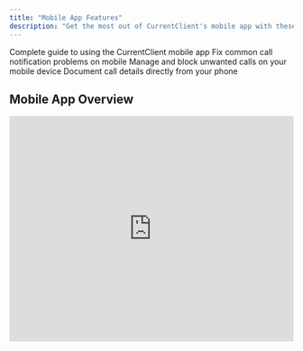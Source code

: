 ```yaml
---
title: "Mobile App Features"
description: "Get the most out of CurrentClient's mobile app with these comprehensive tutorials for on-the-go client communication"
---
```


<CardGroup cols={2}>
  <Card title="Mobile App Overview" icon="mobile">
    Complete guide to using the CurrentClient mobile app
  </Card>
  <Card title="Troubleshoot Ringing Issues" icon="phone-slash">
    Fix common call notification problems on mobile
  </Card>
  <Card title="Block Unwanted Calls" icon="ban">
    Manage and block unwanted calls on your mobile device
  </Card>
  <Card title="Add Call Notes on Mobile" icon="note-sticky">
    Document call details directly from your phone
  </Card>
</CardGroup>

## Mobile App Overview

<iframe 
  src="https://www.loom.com/embed/d9654fb2e6c648d9a744239043bcb97f" 
  width="100%" 
  height="400"
  frameBorder={0} 
  allowFullScreen
/>

**Duration:** 4 minutes

Get a complete overview of the CurrentClient mobile app, including navigation, key features, and how to manage your client communications on the go.

<Steps>
  <Step title="Download and Install">
    Download the CurrentClient app from your device's app store
  </Step>
  <Step title="Login and Setup">
    Sign in with your account credentials and configure notifications
  </Step>
  <Step title="Explore Features">
    Navigate through contacts, inbox, and calling features
  </Step>
  <Step title="Customize Settings">
    Adjust app settings for your preferred workflow
  </Step>
</Steps>

<Info>
  **Mobile Features:** Make and receive calls, manage your inbox, access contacts, view conversation history, and add notes - all from your mobile device.
</Info>

---

## Troubleshoot Ringing Issues

<iframe 
  src="https://www.loom.com/embed/70c39ff757314f3e83b00125fabbfbf1" 
  width="100%" 
  height="400"
  frameBorder={0} 
  allowFullScreen
/>

**Duration:** 2 minutes

Resolve common issues with call notifications and ringing on the mobile app to ensure you never miss important client calls.

<Accordion title="Common Ringing Issues">
  - **App Permissions:** Ensure CurrentClient has permission to access phone and notifications
  - **Background App Refresh:** Enable background refresh for the CurrentClient app
  - **Do Not Disturb:** Check that DND settings aren't blocking CurrentClient notifications
  - **Battery Optimization:** Disable battery optimization for CurrentClient to keep it running
</Accordion>

<Warning>
  **Important:** Make sure your mobile device allows CurrentClient to run in the background and send notifications for reliable call reception.
</Warning>

---

## Block Unwanted Calls

<iframe 
  src="https://www.loom.com/embed/19a45dfcbe33451686da5969e7bc6c81" 
  width="100%" 
  height={200}
  frameBorder={0} 
  allowFullScreen
/>

**Duration:** 1 minute

Learn how to block unwanted calls and manage your call preferences directly from the mobile app.

---

## Add Call Notes on Mobile

<iframe 
  src="https://www.loom.com/embed/e6f9241c62244a919d1126d0dd813d5e" 
  width="100%" 
  height={200}
  frameBorder={0} 
  allowFullScreen
/>

**Duration:** 2 minutes

Document important call details and outcomes directly from your mobile device to maintain comprehensive client records.

## Mobile Optimization Tips

<CardGroup cols={2}>
  <Card title="Battery Management" icon="battery-full">
    Optimize your phone's battery settings to ensure CurrentClient stays active and receives calls properly
  </Card>
  <Card title="Network Performance" icon="wifi">
    Ensure you have a stable internet connection for the best call quality and app performance
  </Card>
  <Card title="Notification Settings" icon="bell">
    Configure notification preferences to stay informed without being overwhelmed
  </Card>
  <Card title="Quick Actions" icon="bolt">
    Learn keyboard shortcuts and gesture controls for faster mobile operation
  </Card>
</CardGroup>

<Tip>
  **Pro Tip:** Use your mobile device's voice-to-text feature when adding call notes for faster documentation while maintaining accuracy.
</Tip>

## Mobile vs Desktop Features

| Feature | Mobile App | Desktop | Notes |
|---------|------------|---------|-------|
| Make Calls | ✅ | ✅ | Full calling functionality on both |
| Receive Calls | ✅ | ✅ | Push notifications on mobile |
| Inbox Management | ✅ | ✅ | Touch-optimized interface on mobile |
| Contact Management | ✅ | ✅ | Quick add/edit on mobile |
| Broadcasting | ⚠️ | ✅ | Limited broadcast features on mobile |
| Reporting | ⚠️ | ✅ | Basic reporting on mobile |

<Note>
  **Mobile First:** CurrentClient's mobile app is designed for essential communication tasks while on the go. For advanced features like detailed reporting and complex broadcast campaigns, use the desktop version.
</Note>
